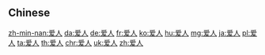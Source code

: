 {{also|愛人}}
==Chinese==
{{zh-see|愛人}}

[[zh-min-nan:爱人]]
[[da:爱人]]
[[de:爱人]]
[[fr:爱人]]
[[ko:爱人]]
[[hu:爱人]]
[[mg:爱人]]
[[ja:爱人]]
[[pl:爱人]]
[[ta:爱人]]
[[th:爱人]]
[[chr:爱人]]
[[uk:爱人]]
[[zh:爱人]]